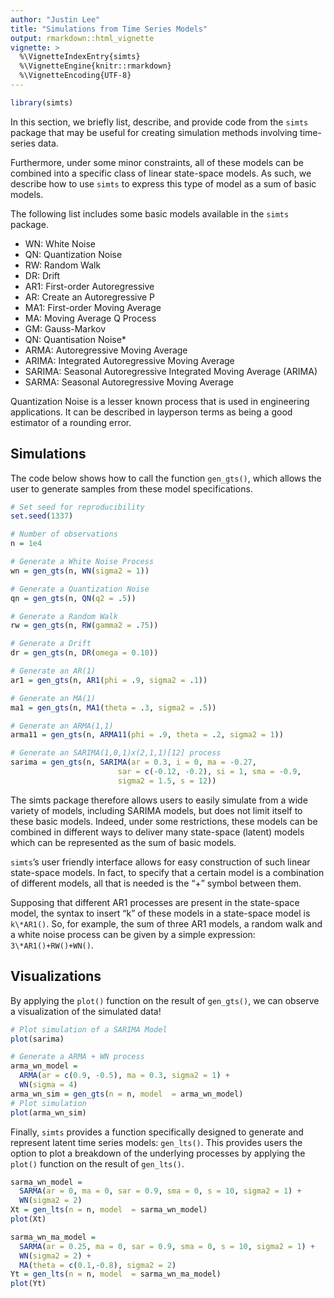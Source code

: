 ```yaml
---
author: "Justin Lee"
title: "Simulations from Time Series Models"
output: rmarkdown::html_vignette
vignette: >
  %\VignetteIndexEntry{simts}
  %\VignetteEngine{knitr::rmarkdown}
  %\VignetteEncoding{UTF-8}
---
```


```r
library(simts)
```

In this section, we briefly list, describe, and provide code from the `simts` package that may be useful for creating simulation methods involving time-series data.

Furthermore, under some minor constraints, all of these models can be combined into a specific class of linear state-space models. As such, we describe how to use `simts` to express this type of model as a sum of basic models. 

The following list includes some basic models available in the `simts` package.

* WN: White Noise
* QN: Quantization Noise
* RW: Random Walk
* DR: Drift
* AR1: First-order Autoregressive
* AR: Create an Autoregressive P
* MA1: First-order Moving Average
* MA: Moving Average Q Process
* GM: Gauss-Markov
* QN: Quantisation Noise*
* ARMA: Autoregressive Moving Average
* ARIMA: Integrated Autoregressive Moving Average
* SARIMA: Seasonal Autoregressive Integrated Moving Average (ARIMA)
* SARMA: Seasonal Autoregressive Moving Average

Quantization Noise is a lesser known process that is used in engineering applications. It can be described in layperson terms as being a good estimator of a rounding error.

## Simulations

The code below shows how to call the function `gen_gts()`, which allows the user to generate samples from these model specifications.

```r
# Set seed for reproducibility
set.seed(1337)

# Number of observations
n = 1e4

# Generate a White Noise Process
wn = gen_gts(n, WN(sigma2 = 1)) 

# Generate a Quantization Noise
qn = gen_gts(n, QN(q2 = .5)) 

# Generate a Random Walk
rw = gen_gts(n, RW(gamma2 = .75)) 

# Generate a Drift
dr = gen_gts(n, DR(omega = 0.10)) 

# Generate an AR(1)
ar1 = gen_gts(n, AR1(phi = .9, sigma2 = .1)) 

# Generate an MA(1)
ma1 = gen_gts(n, MA1(theta = .3, sigma2 = .5)) 

# Generate an ARMA(1,1)
arma11 = gen_gts(n, ARMA11(phi = .9, theta = .2, sigma2 = 1))

# Generate an SARIMA(1,0,1)x(2,1,1)[12] process
sarima = gen_gts(n, SARIMA(ar = 0.3, i = 0, ma = -0.27,
                        sar = c(-0.12, -0.2), si = 1, sma = -0.9,
                        sigma2 = 1.5, s = 12))
```

The simts package therefore allows users to easily simulate from a wide variety of models, including SARIMA models, but does not limit itself to these basic models. Indeed, under some restrictions, these models can be combined in different ways to deliver many state-space (latent) models which can be represented as the sum of basic models.

`simts`'s user friendly interface allows for easy construction of such linear state-space models. In fact, to specify that a certain model is a combination of different models, all that is needed is the “+” symbol between them. 

Supposing that different AR1 processes are present in the state-space model, the syntax to insert “k” of these models in a state-space model is `k\*AR1()`. So, for example, the sum of three AR1 models, a random walk and a white noise process can be given by a simple expression: `3\*AR1()+RW()+WN()`.

## Visualizations 

By applying the `plot()` function on the result of `gen_gts()`, we can observe a visualization of the simulated data!

```r
# Plot simulation of a SARIMA Model 
plot(sarima)

# Generate a ARMA + WN process 
arma_wn_model =
  ARMA(ar = c(0.9, -0.5), ma = 0.3, sigma2 = 1) + 
  WN(sigma = 4)
arma_wn_sim = gen_gts(n = n, model  = arma_wn_model)
# Plot simulation 
plot(arma_wn_sim)
```

Finally, `simts` provides a function specifically designed to generate and represent latent time series models: `gen_lts()`. This provides users the option to plot a breakdown of the underlying processes by applying the `plot()` function on the result of `gen_lts()`.

```r
sarma_wn_model = 
  SARMA(ar = 0, ma = 0, sar = 0.9, sma = 0, s = 10, sigma2 = 1) + 
  WN(sigma2 = 2)
Xt = gen_lts(n = n, model  = sarma_wn_model)
plot(Xt)

sarma_wn_ma_model = 
  SARMA(ar = 0.25, ma = 0, sar = 0.9, sma = 0, s = 10, sigma2 = 1) + 
  WN(sigma2 = 2) +
  MA(theta = c(0.1,-0.8), sigma2 = 2)
Yt = gen_lts(n = n, model  = sarma_wn_ma_model)
plot(Yt)
```

